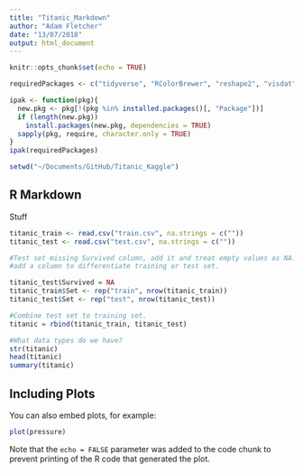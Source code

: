 ```yaml
---
title: "Titanic_Markdown"
author: "Adam Fletcher"
date: "13/07/2018"
output: html_document
---
```


```r
knitr::opts_chunk$set(echo = TRUE)

requiredPackages <- c("tidyverse", "RColorBrewer", "reshape2", "visdat", "caTools")

ipak <- function(pkg){
  new.pkg <- pkg[!(pkg %in% installed.packages()[, "Package"])]
  if (length(new.pkg))
    install.packages(new.pkg, dependencies = TRUE)
  sapply(pkg, require, character.only = TRUE)
}
ipak(requiredPackages)

setwd("~/Documents/GitHub/Titanic_Kaggle")

```

## R Markdown

Stuff

```r
titanic_train <- read.csv("train.csv", na.strings = c(""))
titanic_test <- read.csv("test.csv", na.strings = c(""))

#Test set missing Survived column, add it and treat empty values as NA.
#add a column to differentiate training or test set.

titanic_test$Survived = NA
titanic_train$Set <- rep("train", nrow(titanic_train))
titanic_test$Set <- rep("test", nrow(titanic_test))

#Combine test set to training set.
titanic = rbind(titanic_train, titanic_test)

#What data types do we have?
str(titanic)
head(titanic)
summary(titanic)
```

## Including Plots

You can also embed plots, for example:

```r
plot(pressure)
```

Note that the `echo = FALSE` parameter was added to the code chunk to prevent printing of the R code that generated the plot.
